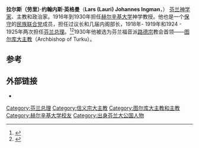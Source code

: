 {{Infobox Officeholder
| honorific-prefix    = 
| name                = 劳里·英格曼<br>Lauri Ingman
| honorific-suffix    = 
| image               = Lauri Ingman.jpg
| imagesize           = 220px
| smallimage          =
| caption             =
| order               = 
| office              = [[图尔库大主教|图尔库大主教]]
| term_start          = 1930年
| term_end            = 1934年
| predecessor         = [[古斯塔夫·约翰松_(主教)|古斯塔夫·约翰松]]
| successor           = [[埃尔基·凯拉|埃尔基·凯拉]]
| order2              =
| office2             = [[芬兰总理|芬兰总理]]
| term_start2         = 1924年5月31日
| term_end2           = 1925年3月31日
| predecessor2        = [[艾莫·卡罗·卡扬德|艾莫·卡扬德]]
| successor2          = [[安蒂·图伦海默|安蒂·图伦海默]]
| term_start3         = 1918年11月27日
| term_end3           = 1919年4月17日
| predecessor3        = [[尤霍·库斯蒂·巴锡基维|尤霍·库斯蒂·巴锡基维]]
| successor3          = [[卡洛·卡斯特伦|卡洛·卡斯特伦]]
| birth_date          = 1868年6月30日
| birth_place         = [[芬兰|芬兰]][[泰乌瓦|泰乌瓦]]（Teuva）
| death_date          =  {{death date and age|df=yes|1934|10|25|1868|6|30}}
| death_place         = [[芬兰|芬兰]][[图尔库|图尔库]]（Turku）
| nationality         =
| party               = [[芬兰民族联合党|民族联合党]]
| spouse              = 
| relations           =
| children            =
| residence           =
| alma_mater          =
| occupation          =
| profession          =
| religion            =
| signature           =
| website             =
| footnotes           =
}}
'''拉尔斯（劳里）·约翰内斯·英格曼'''（'''Lars (Lauri) Johannes Ingman'''，{{bd|1868年|6月30日|1934年|10月25日}}） [[芬兰|芬兰]][[神学|神学家]]、主教和政治家。1916年到1930年担任[[赫尔辛基大学|赫尔辛基大学]]神学教授。他也是一个[[保守主义|保守]]的[[芬兰民族联合党|民族联合党]]成员，担任过议长和几届内阁部长，1918年- 1919年和1924 - 1925年两次担任[[芬兰总理|芬兰总理]]。<ref>{{cite web |url=http://www.valtioneuvosto.fi/hakemisto/ministerikortisto/ministeritiedot.asp?nro=109 |title=Ministerikortisto |publisher=Valtioneuvosto }}{{dead link|date=2017年11月 |bot=InternetArchiveBot |fix-attempted=yes }}</ref><ref>{{cite web
 |url=http://www.eduskunta.fi/triphome/bin/hx5000.sh?{hnro}=910581&{kieli}=su&{haku}=kaikki 
 |title=Edustajamatrikkeli 
 |publisher=Eduskunta 
 |deadurl=yes 
 |archiveurl=https://web.archive.org/web/20120405233931/http://www.eduskunta.fi/triphome/bin/hx5000.sh?%7Bhnro%7D=910581&%7Bkieli%7D=su&%7Bhaku%7D=kaikki 
 |archivedate=2012-04-05 
}}</ref>1930年他被选为芬兰福音派[[路德宗|路德宗]]教会首领——[[图尔库大主教|图尔库大主教]]（Archbishop of Turku）。

==参考==
{{reflist}}

==外部链接==
* {{commonscat-inline|Lauri Ingman}}

{{start box}}
{{s-off}}
{{succession box|
 title=[[芬兰议会|芬兰议会]]议长|
 before=[[约翰内斯·伦德松|约翰内斯·伦德松]]<br>（Johannes Lundson）|
 years=1918|
 after=[[恩斯特·奈望林纳|恩斯特·奈望林纳]]<br>（Ernst Nevanlinna）
}}
{{succession box|
 title=[[芬兰总理|芬兰总理]]|
 before=[[尤霍·库斯蒂·巴锡基维|尤霍·库斯蒂·巴锡基维]]|
 years=1918–1919|
 after=[[卡洛·卡斯特伦|卡洛·卡斯特伦]]
}}
{{succession box|
 title=[[芬兰总理|芬兰总理]]|
 before=[[艾莫·卡罗·卡扬德|艾莫·卡扬德]]|
 years=1924–1925|
 after=[[安蒂·图伦海默|安蒂·图伦海默]]
}}
{{s-rel}}
{{succession box|
  title=[[图尔库大主教|图尔库大主教]]|
  before=[[古斯塔夫·约翰松_(主教)|古斯塔夫·约翰松]]|
  years=1930–1934|
  after=[[埃尔基·凯拉|埃尔基·凯拉]]<br>(Erkki Kaila)}}
{{end box}}


{{Authority control}}
{{DEFAULTSORT:Ingman, Lauri}}
[[Category:芬兰总理|Category:芬兰总理]]
[[Category:信义宗大主教|Category:信义宗大主教]]
[[Category:图尔库大主教和主教|Category:图尔库大主教和主教]]
[[Category:赫尔辛基大学校友|Category:赫尔辛基大学校友]]
[[Category:出身芬兰大公国人物|Category:出身芬兰大公国人物]]